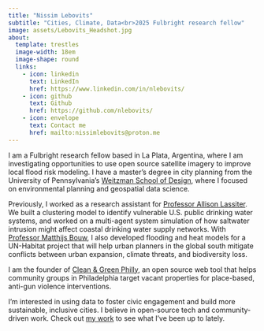 ```yaml
---
title: "Nissim Lebovits"
subtitle: "Cities, Climate, Data<br>2025 Fulbright research fellow"
image: assets/Lebovits_Headshot.jpg
about:
  template: trestles
  image-width: 18em
  image-shape: round
  links:
    - icon: linkedin
      text: LinkedIn
      href: https://www.linkedin.com/in/nlebovits/
    - icon: github
      text: Github
      href: https://github.com/nlebovits/
    - icon: envelope
      text: Contact me
      href: mailto:nissimlebovits@proton.me
---
```


I am a Fulbright research fellow based in La Plata, Argentina, where I am investigating opportunities to use open source satellite imagery to improve local flood risk modeling. I have a master's degree in city planning from the University of Pennsylvania's [Weitzman School of Design](https://www.design.upenn.edu/), where I focused on environmental planning and geospatial data science.

Previously, I worked as a research assistant for [Professor Allison Lassiter](https://www.design.upenn.edu/people/allison-lassiter). We built a clustering model to identify vulnerable U.S. public drinking water systems, and worked on a multi-agent system simulation of how saltwater intrusion might affect coastal drinking water supply networks. With [Professor Matthijs Bouw](https://www.design.upenn.edu/people/matthijs-bouw), I also developed flooding and heat models for a UN-Habitat project that will help urban planners in the global south mitigate conflicts between urban expansion, climate threats, and biodiversity loss.

I am the founder of [Clean & Green Philly](https://www.cleanandgreenphilly.org/), an open source web tool that helps community groups in Philadelphia target vacant properties for place-based, anti-gun violence interventions.

I'm interested in using data to foster civic engagement and build more sustainable, inclusive cities. I believe in open-source tech and community-driven work. Check out [my work](https://nlebovits.github.io/projects.html) to see what I've been up to lately.